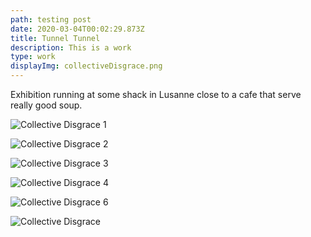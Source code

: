 ```yaml
---
path: testing post
date: 2020-03-04T00:02:29.873Z
title: Tunnel Tunnel
description: This is a work
type: work
displayImg: collectiveDisgrace.png
---
```



<p style={{ margin: `20px` }}>Exhibition running at some shack in Lusanne close to a cafe that serve really good soup. </p>

![Collective Disgrace 1](./collectiveDisgrace1.png)
<br/>

![Collective Disgrace 2](./collectiveDisgrace2.png)
<br/>

![Collective Disgrace 3](./collectiveDisgrace3.png)
<br/>

![Collective Disgrace 4](./collectiveDisgrace4.png)
<br/>

![Collective Disgrace 6](./collectiveDisgrace6.png)
<br/>

![Collective Disgrace](./collectiveDisgrace.png)
